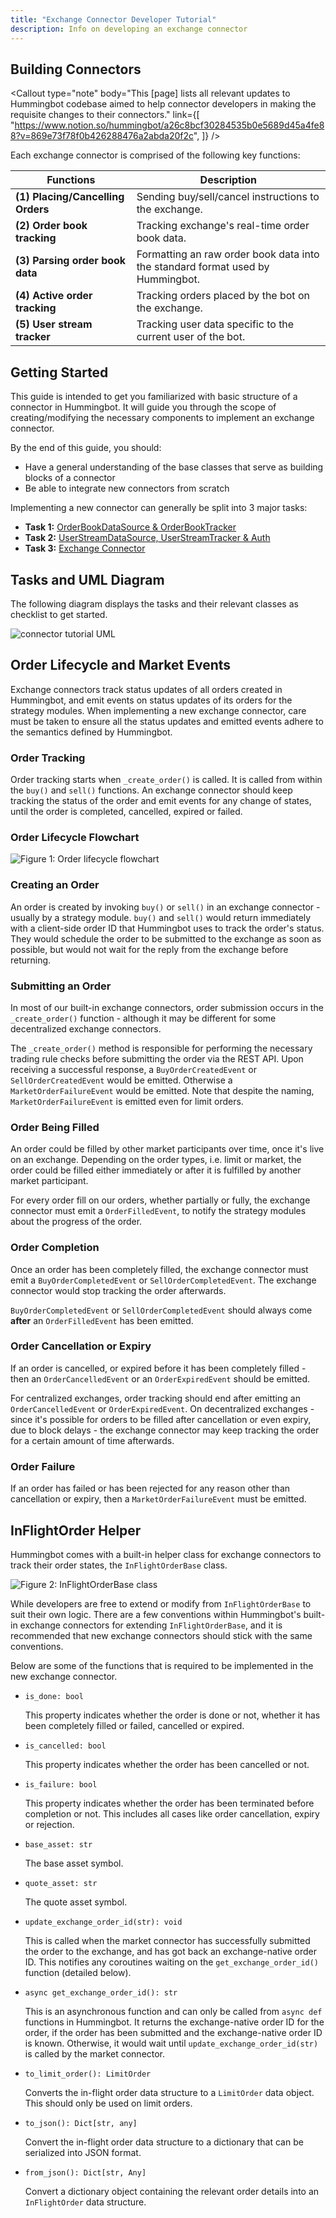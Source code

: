 ```yaml
---
title: "Exchange Connector Developer Tutorial"
description: Info on developing an exchange connector
---
```



## Building Connectors

<Callout
  type="note"
  body="This [page] lists all relevant updates to Hummingbot codebase aimed to help connector developers in making the requisite changes to their connectors."
  link={[
    "https://www.notion.so/hummingbot/a26c8bcf30284535b0e5689d45a4fe88?v=869e73f78f0b426288476a2abda20f2c",
  ]}
/>

Each exchange connector is comprised of the following key functions:

| Functions                         | Description                                                                    |
| --------------------------------- | ------------------------------------------------------------------------------ |
| **(1) Placing/Cancelling Orders** | Sending buy/sell/cancel instructions to the exchange.                          |
| **(2) Order book tracking**       | Tracking exchange's real-time order book data.                                 |
| **(3) Parsing order book data**   | Formatting an raw order book data into the standard format used by Hummingbot. |
| **(4) Active order tracking**     | Tracking orders placed by the bot on the exchange.                             |
| **(5) User stream tracker**       | Tracking user data specific to the current user of the bot.                    |

## Getting Started

This guide is intended to get you familiarized with basic structure of a connector in Hummingbot. It will guide you through the scope of creating/modifying the necessary components to implement an exchange connector.

By the end of this guide, you should:

- Have a general understanding of the base classes that serve as building blocks of a connector
- Be able to integrate new connectors from scratch

Implementing a new connector can generally be split into 3 major tasks:

- **Task 1:** [OrderBookDataSource & OrderBookTracker](task1)
- **Task 2:** [UserStreamDataSource, UserStreamTracker & Auth](task2)
- **Task 3:** [Exchange Connector](task3)

## Tasks and UML Diagram

The following diagram displays the tasks and their relevant classes as checklist to get started.

![connector tutorial UML](/img/connector-tutorial-uml.svg)

## Order Lifecycle and Market Events

Exchange connectors track status updates of all orders created in Hummingbot, and emit events on status updates of its orders for the strategy modules.
When implementing a new exchange connector, care must be taken to ensure all the status updates and emitted events adhere to the semantics defined by Hummingbot.

### Order Tracking

Order tracking starts when `_create_order()` is called. It is called from within the `buy()` and `sell()` functions.
An exchange connector should keep tracking the status of the order and emit events for any change of states, until the order is completed, cancelled, expired or failed.

<Callout
  type="note"
  body="This is done by calling #start_tracking_order()# method in the #Exchange# class. #start_tracking_order()# should be called before the API request for placing the order is executed."
/>

### Order Lifecycle Flowchart

![Figure 1: Order lifecycle flowchart](/img/connector-order-lifecycle.svg)

### Creating an Order

An order is created by invoking `buy()` or `sell()` in an exchange connector - usually by a strategy module.
`buy()` and `sell()` would return immediately with a client-side order ID that Hummingbot uses to track the order's status.
They would schedule the order to be submitted to the exchange as soon as possible, but would not wait for the reply from the exchange before returning.

### Submitting an Order

In most of our built-in exchange connectors, order submission occurs in the `_create_order()` function - although it may be different for some decentralized exchange connectors.

The `_create_order()` method is responsible for performing the necessary trading rule checks before submitting the order via the REST API.
Upon receiving a successful response, a `BuyOrderCreatedEvent` or `SellOrderCreatedEvent` would be emitted. Otherwise a `MarketOrderFailureEvent` would be emitted. Note that despite the naming, `MarketOrderFailureEvent` is emitted even for limit orders.

### Order Being Filled

An order could be filled by other market participants over time, once it's live on an exchange.
Depending on the order types, i.e. limit or market, the order could be filled either immediately or after it is fulfilled by another market participant.

For every order fill on our orders, whether partially or fully, the exchange connector must emit a `OrderFilledEvent`, to notify the strategy modules about the progress of the order.

### Order Completion

Once an order has been completely filled, the exchange connector must emit a `BuyOrderCompletedEvent` or `SellOrderCompletedEvent`.
The exchange connector would stop tracking the order afterwards.

`BuyOrderCompletedEvent` or `SellOrderCompletedEvent` should always come **after** an `OrderFilledEvent` has been emitted.

### Order Cancellation or Expiry

If an order is cancelled, or expired before it has been completely filled - then an `OrderCancelledEvent` or an `OrderExpiredEvent` should be emitted.

For centralized exchanges, order tracking should end after emitting an `OrderCancelledEvent` or `OrderExpiredEvent`.
On decentralized exchanges - since it's possible for orders to be filled after cancellation or even expiry, due to block delays - the exchange connector may keep tracking the order for a certain amount of time afterwards.

### Order Failure

If an order has failed or has been rejected for any reason other than cancellation or expiry, then a `MarketOrderFailureEvent` must be emitted.

## InFlightOrder Helper

Hummingbot comes with a built-in helper class for exchange connectors to track their order states, the `InFlightOrderBase` class.

![Figure 2: InFlightOrderBase class](/img/connector-in-flight-uml.svg)

While developers are free to extend or modify from `InFlightOrderBase` to suit their own logic. There are a few conventions within Hummingbot's built-in exchange connectors for extending `InFlightOrderBase`,
and it is recommended that new exchange connectors should stick with the same conventions.

Below are some of the functions that is required to be implemented in the new exchange connector.

- `is_done: bool`

  This property indicates whether the order is done or not, whether it has been completely filled or failed, cancelled or expired.

- `is_cancelled: bool`

  This property indicates whether the order has been cancelled or not.

- `is_failure: bool`

  This property indicates whether the order has been terminated before completion or not. This includes all cases like order cancellation, expiry or rejection.

- `base_asset: str`

  The base asset symbol.

- `quote_asset: str`

  The quote asset symbol.

- `update_exchange_order_id(str): void`

  This is called when the market connector has successfully submitted the order to the exchange, and has got back an exchange-native order ID. This notifies any coroutines waiting on the `get_exchange_order_id()` function (detailed below\).

- `async get_exchange_order_id(): str`

  This is an asynchronous function and can only be called from `async def` functions in Hummingbot.
  It returns the exchange-native order ID for the order, if the order has been submitted and the exchange-native order ID is known.
  Otherwise, it would wait until `update_exchange_order_id(str)` is called by the market connector.

- `to_limit_order(): LimitOrder`

  Converts the in-flight order data structure to a `LimitOrder` data object. This should only be used on limit orders.

- `to_json(): Dict[str, any]`

  Convert the in-flight order data structure to a dictionary that can be serialized into JSON format.

- `from_json(): Dict[str, Any]`

  Convert a dictionary object containing the relevant order details into an `InFlightOrder` data structure.
